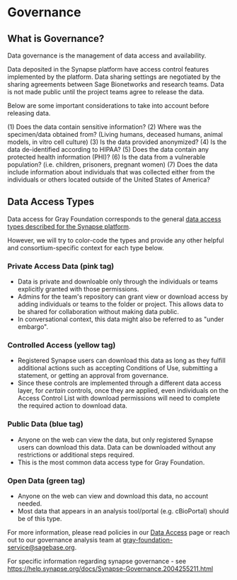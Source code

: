 

# Governance

## What is Governance?

Data governance is the management of data access and availability. 

Data deposited in the Synapse platform have access control features implemented by the platform. 
Data sharing settings are negotiated by the sharing agreements between Sage Bionetworks and research teams. 
Data is not made public until the project teams agree to release the data. 

Below are some important considerations to take into account before releasing data.

(1) Does the data contain sensitive information?
(2) Where was the specimen/data obtained from? (Living humans, deceased humans, animal models, in vitro cell culture)
(3) Is the data provided anonymized? 
(4) Is the data de-identified according to HIPAA?
(5) Does the data contain any protected health information (PHI)?
(6) Is the data from a vulnerable population? (i.e. children, prisoners, pregnant women)
(7) Does the data include information about individuals that was collected either from the individuals or others located outside of the United States of America? 

## Data Access Types

Data access for Gray Foundation corresponds to the general [data access types described for the Synapse platform](https://help.synapse.org/docs/Data-Access-Types.2014904611.html). 

However, we will try to color-code the types and provide any other helpful and consortium-specific context for each type below.

### Private Access Data (pink tag)

- Data is private and downloable only through the individuals or teams explicitly granted with those permissions. 
- Admins for the team's repository can grant view or download access by adding individuals or teams to the folder or project. This allows data to be shared for collaboration without making data public.
- In conversational context, this data might also be referred to as "under embargo".

### Controlled Access (yellow tag)

- Registered Synapse users can download this data as long as they fulfill additional actions such as accepting Conditions of Use, submitting a statement, or getting an approval from governance.
- Since these controls are implemented through a different data access layer, for _certain_ controls, once they are applied, even individuals on the Access Control List with download permissions will need to complete the required action to download data.

### Public Data (blue tag)

- Anyone on the web can view the data, but only registered Synapse users can download this data. Data can be downloaded without any restrictions or additional steps required. 
- This is  the most common data access type for Gray Foundation.

### Open Data (green tag)

- Anyone on the web can view and download this data, no account needed.
- Most data that appears in an analysis tool/portal (e.g. cBioPortal) should be of this type. 




For more information, please read policies in our [Data Access](/help/data-access) page or reach out to our governance analysis team at gray-foundation-service@sagebase.org. 

For specific information regarding synapse governance - see https://help.synapse.org/docs/Synapse-Governance.2004255211.html




